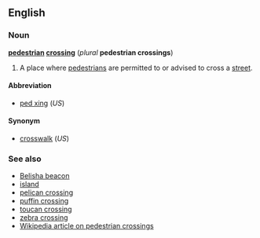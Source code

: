 ==English==
===Noun===
'''[[pedestrian]] [[crossing]]''' (''plural'' '''pedestrian crossings''')

#A place where [[pedestrian]]s are permitted to or advised to cross a [[street]].

====Abbreviation====
*[[ped xing]] (''US'')

====Synonym====
*[[crosswalk]] (''US'')

===See also===
*[[Belisha beacon]]
*[[island]]
*[[pelican crossing]]
*[[puffin crossing]]
*[[toucan crossing]]
*[[zebra crossing]]
*[[en:Pedestrian_crossing|Wikipedia article on pedestrian crossings]]